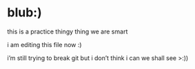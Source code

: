 # blub:)

this is a practice thingy thing we are smart

i am editing this file now :)

i'm still trying to break git but i don't think i can we shall see >:))